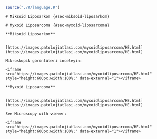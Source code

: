 ```r
source("./R/language.R")
```

```asis
# Miksoid Liposarkom {#sec-miksoid-liposarkom}
```

```asis
# Myxoid Liposarcoma {#sec-myxoid-liposarcoma}
```

```asis

**Miksoid Liposarkom**


[https://images.patolojiatlasi.com/myxoidliposarcoma/HE.html](https://images.patolojiatlasi.com/myxoidliposarcoma/HE.html)

Mikroskopik görüntüleri inceleyin:

<iframe src="https://images.patolojiatlasi.com/myxoidliposarcoma/HE.html" style="height:600px;width:100%;" data-external="1"></iframe>

```

```asis

**Myxoid Liposarcoma**


[https://images.patolojiatlasi.com/myxoidliposarcoma/HE.html](https://images.patolojiatlasi.com/myxoidliposarcoma/HE.html)

See Microscopy with viewer: 

<iframe src="https://images.patolojiatlasi.com/myxoidliposarcoma/HE.html" style="height:600px;width:100%;" data-external="1"></iframe>

```

